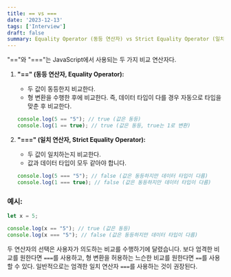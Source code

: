 ```yaml
---
title: == vs === 
date: '2023-12-13'
tags: ['Interview']
draft: false
summary: Equality Operator (동등 연산자) vs Strict Equality Operator (일치 연산자)
---
```


"=="와 "==="는 JavaScript에서 사용되는 두 가지 비교 연산자다.

1. **"==" (동등 연산자, Equality Operator):**
   - 두 값이 동등한지 비교한다.
   - 형 변환을 수행한 후에 비교한다. 즉, 데이터 타입이 다를 경우 자동으로 타입을 맞춘 후 비교한다.

   ```javascript
   console.log(5 == "5"); // true (값은 동등)
   console.log(1 == true); // true (값은 동등, true는 1로 변환)
   ```

2. **"===" (일치 연산자, Strict Equality Operator):**
   - 두 값이 일치하는지 비교한다.
   - 값과 데이터 타입이 모두 같아야 합니다.

   ```javascript
   console.log(5 === "5"); // false (값은 동등하지만 데이터 타입이 다름)
   console.log(1 === true); // false (값은 동등하지만 데이터 타입이 다름)
   ```

### 예시:

```javascript
let x = 5;

console.log(x == "5"); // true (값은 동등)
console.log(x === "5"); // false (값은 동등하지만 데이터 타입이 다름)
```

두 연산자의 선택은 사용자가 의도하는 비교를 수행하기에 달렸습니다. 보다 엄격한 비교를 원한다면 `===`를 사용하고, 형 변환을 허용하는 느슨한 비교를 원한다면 `==`를 사용할 수 있다. 일반적으로는 엄격한 일치 연산자 `===`를 사용하는 것이 권장된다.